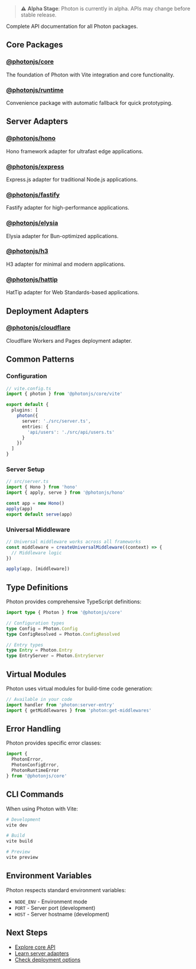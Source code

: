 > ⚠️ **Alpha Stage**: Photon is currently in alpha. APIs may change before stable release.

Complete API documentation for all Photon packages.

## Core Packages

### [@photonjs/core](/api/core)
The foundation of Photon with Vite integration and core functionality.

### [@photonjs/runtime](/api/runtime)
Convenience package with automatic fallback for quick prototyping.

## Server Adapters

### [@photonjs/hono](/api/hono)
Hono framework adapter for ultrafast edge applications.

### [@photonjs/express](/api/express)
Express.js adapter for traditional Node.js applications.

### [@photonjs/fastify](/api/fastify)
Fastify adapter for high-performance applications.

### [@photonjs/elysia](/api/elysia)
Elysia adapter for Bun-optimized applications.

### [@photonjs/h3](/api/h3)
H3 adapter for minimal and modern applications.

### [@photonjs/hattip](/api/hattip)
HatTip adapter for Web Standards-based applications.

## Deployment Adapters

### [@photonjs/cloudflare](/api/cloudflare)
Cloudflare Workers and Pages deployment adapter.

## Common Patterns

### Configuration

```ts
// vite.config.ts
import { photon } from '@photonjs/core/vite'

export default {
  plugins: [
    photon({
      server: './src/server.ts',
      entries: {
        'api/users': './src/api/users.ts'
      }
    })
  ]
}
```

### Server Setup

```ts
// src/server.ts
import { Hono } from 'hono'
import { apply, serve } from '@photonjs/hono'

const app = new Hono()
apply(app)
export default serve(app)
```

### Universal Middleware

```ts
// Universal middleware works across all frameworks
const middleware = createUniversalMiddleware((context) => {
  // Middleware logic
})

apply(app, [middleware])
```

## Type Definitions

Photon provides comprehensive TypeScript definitions:

```ts
import type { Photon } from '@photonjs/core'

// Configuration types
type Config = Photon.Config
type ConfigResolved = Photon.ConfigResolved

// Entry types
type Entry = Photon.Entry
type EntryServer = Photon.EntryServer
```

## Virtual Modules

Photon uses virtual modules for build-time code generation:

```ts
// Available in your code
import handler from 'photon:server-entry'
import { getMiddlewares } from 'photon:get-middlewares'
```

## Error Handling

Photon provides specific error classes:

```ts
import {
  PhotonError,
  PhotonConfigError,
  PhotonRuntimeError
} from '@photonjs/core'
```

## CLI Commands

When using Photon with Vite:

```bash
# Development
vite dev

# Build
vite build

# Preview
vite preview
```

## Environment Variables

Photon respects standard environment variables:

- `NODE_ENV` - Environment mode
- `PORT` - Server port (development)
- `HOST` - Server hostname (development)

## Next Steps

- [Explore core API](/api/core)
- [Learn server adapters](/api/hono)
- [Check deployment options](/api/cloudflare)

